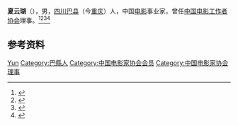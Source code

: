 '''夏云瑚'''（{{bd|1903年||1968年|}}），男，[[四川|四川]][[巴縣_(重慶)|巴县]]（今[[重庆|重庆]]）人，中国[[电影|电影]]事业家，曾任[[中国电影工作者协会|中国电影工作者协会]]理事。<ref>{{Cite book|title=二十世纪中华爱国名人辞典|author=宋德慈, 王德林, 郑福林主编|publisher=吉林大学出版社|year=1990|isbn=|location=长春|pages=553}}</ref><ref>{{Cite book|title=20世纪中华人物名字号辞典|author=周家珍编著|publisher=法律出版社|year=2000|isbn=9787503628320|location=北京|pages=}}</ref><ref>{{Cite book|title=中国近现代人物别名词典|author=徐为民编|publisher=沈阳出版社|year=1993|isbn=|location=沈阳|pages=}}</ref><ref>{{Cite book|title=中国当代艺术界名人录|author=中国名人研究院编; 异天, 戈德主编|publisher=社会科学文献出版社|year=1993|isbn=|location=北京|pages=}}</ref>

== 参考资料 ==
{{reflist}}

{{中国人物小作品}}
{{Navboxes 
| title  = 夏云瑚在[[中国电影家协会|中国电影家协会]]的职务
| list1  =
{{中国电影工作者协会第三届理事会}}
}}

{{Authority control}}
{{DEFAULTSORT:Xia夏}}
[[Category:夏姓|Yun]]
[[Category:巴縣人|Category:巴縣人]]
[[Category:中国电影家协会会员|Category:中国电影家协会会员]]
[[Category:中国电影家协会理事|Category:中国电影家协会理事]]